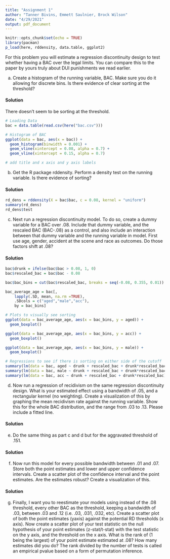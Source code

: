```yaml
---
title: "Assignment 1"
author: "Tanner Bivins, Emmett Saulnier, Brock Wilson"
date: "4/29/2021"
output: pdf_document
---
```


```r
knitr::opts_chunk$set(echo = TRUE)
library(pacman)
p_load(here, rddensity, data.table, ggplot2)
```

For this problem you will estimate a regression discontinuity design to test whether having a BAC over the legal limits. You can compare this to the paper by yours truly about DUI punishments we read earlier.

a. Create a histogram of the running variable, BAC. Make sure you do it allowing for discrete bins. Is there evidence of clear sorting at the threshold?

#### Solution

There doesn't seem to be sorting at the threshold.

```R
# Loading Data
bac = data.table(read.csv(here("bac.csv")))

# Histogram of BAC
ggplot(data = bac, aes(x = bac)) +
  geom_histogram(binwidth = 0.001) +
  geom_vline(xintercept = 0.08, alpha = 0.7) +
  geom_vline(xintercept = 0.15, alpha = 0.7) 

# add title and x axis and y axis labels
```

b. Get the R package rddensity. Perform a density test on the running variable. Is there evidence of sorting?

#### Solution

```R

rd_dens = rddensity(X = bac$bac, c = 0.08, kernel = "uniform")
summary(rd_dens)
rd_dens$test
```

c. Next run a regression discontinuity model. To do so, create a dummy variable for a BAC over .08. Include that dummy variable, and the rescaled BAC (BAC-.08) as a control, and also include an interaction between that dummy variable and the running variable in model. First use age, gender, accident at the scene and race as outcomes. Do those factors shift at .08?

#### Solution

```R
bac$drunk = ifelse(bac$bac > 0.08, 1, 0)
bac$rescaled_bac = bac$bac - 0.08

bac$bac_bins = cut(bac$rescaled_bac, breaks = seq(-0.08, 0.355, 0.01))

bac_average_age = bac[, 
    lapply(.SD, mean, na.rm =TRUE),
    .SDcols = c("aged","male","acc"),
    by = bac_bins]

# Plots to visually see sorting
ggplot(data = bac_average_age, aes(x = bac_bins, y = aged)) +
  geom_boxplot()

ggplot(data = bac_average_age, aes(x = bac_bins, y = acc)) +
  geom_boxplot()

ggplot(data = bac_average_age, aes(x = bac_bins, y = male)) +
  geom_boxplot()

# Regressions to see if there is sorting on either side of the cutoff
summary(lm(data = bac, aged ~ drunk + rescaled_bac + drunk*rescaled_bac))
summary(lm(data = bac, male ~ drunk + rescaled_bac + drunk*rescaled_bac))
summary(lm(data = bac, acc ~ drunk + rescaled_bac + drunk*rescaled_bac))

```

d. Now run a regression of recidivism on the same regression discontinuity design. What is your estimated effect using a bandwidth of .05, and a rectangular kernel (no weighting). Create a visualization of this by graphing the mean recidivism rate against the running variable. Show this for the whole BAC distribution, and the range from .03 to .13. Please include a fitted line.

#### Solution

e. Do the same thing as part c and d but for the aggravated threshold of .151.

#### Solution

f. Now run this model for every possible bandwidth between .01 and .07. Store both the point estimates and lower and upper confidence intervals. Create a scatter plot of the confidence interval and the point estimates. Are the estimates robust? Create a visualization of this.

#### Solution

g. Finally, I want you to reestimate your models using instead of the .08 threshold, every other BAC as the threshold, keeping a bandwidth of .03, between .03 and .12 (i.e. .03, .031, .032, etc). Create a scatter plot of both the point estimates (yaxis) against the potential RD thresholds (x axis). Now create a scatter plot of your test statistic on the null hypothesis of your point estimates (z-stat/t-stat) with the test statistic on the y axis, and the threshold on the x axis. What is the rank of (1 being the largest) of your point estimate estimated at .08? How many estimates did you do? The rank divided by the number of tests is called an empirical pvalue based on a form of permutation inference.

